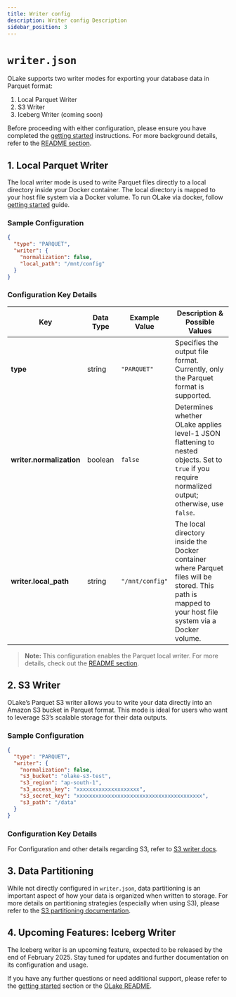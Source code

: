 ```yaml
---
title: Writer config
description: Writer config Description
sidebar_position: 3
---
```


# `writer.json`

OLake supports two writer modes for exporting your database data in Parquet format:

1. Local Parquet Writer
2. S3 Writer
3. Iceberg Writer (coming soon)

Before proceeding with either configuration, please ensure you have completed the [getting started](../getting-started) instructions. For more background details, refer to the [README section](https://github.com/datazip-inc/olake/blob/master/README.md).



## 1. Local Parquet Writer 

The local writer mode is used to write Parquet files directly to a local directory inside your Docker container. The local directory is mapped to your host file system via a Docker volume. To run OLake via docker, follow [getting started](../getting-started) guide.

### Sample Configuration

```json
{
  "type": "PARQUET",
  "writer": {
    "normalization": false,
    "local_path": "/mnt/config"
  }
}
```

### Configuration Key Details

| **Key**                   | **Data Type** | **Example Value**               | **Description & Possible Values**                                                                                                                                                                 |
|---------------------------|---------------|---------------------------------|---------------------------------------------------------------------------------------------------------------------------------------------------------------------------------------------------|
| **type**                  | string        | `"PARQUET"`                     | Specifies the output file format. Currently, only the Parquet format is supported.                                                                                                               |
| **writer.normalization**  | boolean       | `false`                         | Determines whether OLake applies level-1 JSON flattening to nested objects. Set to `true` if you require normalized output; otherwise, use `false`.                                             |
| **writer.local_path**     | string        | `"/mnt/config"`                 | The local directory inside the Docker container where Parquet files will be stored. This path is mapped to your host file system via a Docker volume.                                           |

> **Note:** This configuration enables the Parquet local writer. For more details, check out the [README section](https://github.com/datazip-inc/olake/blob/master/README.md).



## 2. S3 Writer 

OLake’s Parquet S3 writer allows you to write your data directly into an Amazon S3 bucket in Parquet format. This mode is ideal for users who want to leverage S3’s scalable storage for their data outputs.

### Sample Configuration

```json
{
  "type": "PARQUET",
  "writer": {
    "normalization": false,
    "s3_bucket": "olake-s3-test",
    "s3_region": "ap-south-1",
    "s3_access_key": "xxxxxxxxxxxxxxxxxxxx",
    "s3_secret_key": "xxxxxxxxxxxxxxxxxxxxxxxxxxxxxxxxxxxxxxxx",
    "s3_path": "/data"
  }
}
```

### Configuration Key Details
For Configuration and other details regarding S3, refer to [S3 writer docs](../writers/s3).

## 3. Data Partitioning

While not directly configured in `writer.json`, data partitioning is an important aspect of how your data is organized when written to storage. For more details on partitioning strategies (especially when using S3), please refer to the [S3 partitioning documentation](./s3#s3-data-partitioning).



## 4. Upcoming Features: Iceberg Writer

The Iceberg writer is an upcoming feature, expected to be released by the end of February 2025. Stay tuned for updates and further documentation on its configuration and usage.



If you have any further questions or need additional support, please refer to the [getting started](../getting-started) section or the [OLake README](https://github.com/datazip-inc/olake/blob/master/README.md).